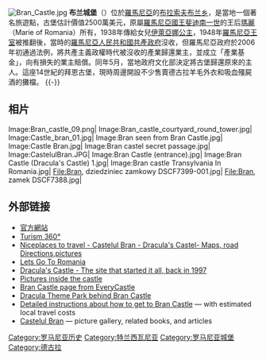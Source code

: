 [[File:Bran_Castle.jpg|thumb]]
'''布兰城堡'''（{{lang-ro|Castelul Bran}}）位於[[羅馬尼亞|羅馬尼亞]]的[[布拉索夫|布拉索夫]][[布兰乡_(布拉索夫县)|布兰乡]]，是當地一個著名旅遊點，古堡估計價值2500萬美元，原屬[[羅馬尼亞國王|羅馬尼亞國王]][[斐迪南一世_(羅馬尼亞)|斐迪南一世]]的王后[[羅馬尼亞的瑪麗|瑪麗]]（Marie of Romania）所有，1938年傳給女兒[[伊萊亞娜公主_(羅馬尼亞)|伊萊亞娜公主]]，1948年[[霍亨索伦王朝#罗马尼亚国王|羅馬尼亞王室]]被推翻後，當時的[[羅馬尼亞人民共和國|羅馬尼亞人民共和國]][[共產政府|共產政府]]沒收，但羅馬尼亞政府於2006年初通過法例，將共產主義政權時代被沒收的產業歸還業主，並成立「產業基金」，向有損失的業主賠償。同年5月，當地政府文化部決定將古堡歸還原來的主人。這座14世紀的拜恩古堡，現時周邊開設不少售賣德古拉羊毛外衣和吸血殭屍酒的攤檔。
{{-}}

== 相片 ==
<gallery>
Image:Bran_castle_09.png|
Image:Bran_castle_courtyard_round_tower.jpg|
Image:Castle_bran_01.jpg|
Image:Bran seen from Bran Castle.jpg|
Image:Castle Bran.jpg|
Image:Bran castel secret passage.jpg|
Image:CastelulBran.JPG|
Image:Bran Castle (entrance).jpg|
Image:Bran Castle (Dracula's Castle) 1.jpg|
Image:Bran castle Transylvania In Romania.jpg|
File:Bran, dziedziniec zamkowy DSCF7399-001.jpg|
File:Bran, zamek DSCF7388.jpg|
</gallery>

== 外部链接 ==
{{Commonscat|Bran Castle}}
* [https://web.archive.org/web/20100312032657/http://www.bran-castle.com/ 官方網站]
* [https://web.archive.org/web/20090502151703/http://www.vrbrasov.ro/turism/turismromania/bran_castelulbran/ Turism 360°]
* [http://niceplaces.ro/fabulous/?p=16 Niceplaces to travel - Castelul Bran - Dracula's Castel- Maps, road Directions,pictures]{{dead link|date=2017年12月 |bot=InternetArchiveBot |fix-attempted=yes }}
* [https://web.archive.org/web/20110820000026/http://letsgotoromania.com/Main/CastleBran/CastleBran.htm Lets Go To Romania]
* [http://www.draculascastle.com/ Dracula's Castle - The site that started it all, back in 1997]
* [http://www.aboutromania.com/brancastle.html Pictures inside the castle]
* [http://www.everycastle.com/Bran-Castle.html Bran Castle page from EveryCastle]
* [https://web.archive.org/web/20110708194737/http://www.countschallenge.com/ Dracula Theme Park behind Bran Castle]
* [http://www.draculas.info/travel_transylvania/how_to_get_to_bran/ Detailed instructions about how to get to Bran Castle] — with estimated local travel costs
* [http://www.tkinter.smig.net/QueenMarie/CastleBran Castelul Bran] — picture gallery, related books, and articles


{{DEFAULTSORT:Bran, Castelul}}
[[Category:罗马尼亚历史|Category:罗马尼亚历史]]
[[Category:特兰西瓦尼亚|Category:特兰西瓦尼亚]]
[[Category:罗马尼亚城堡|Category:罗马尼亚城堡]]
[[Category:德古拉|Category:德古拉]]
